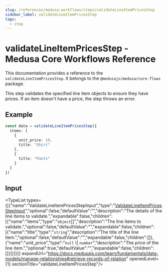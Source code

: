 ```yaml
---
slug: /references/medusa-workflows/steps/validateLineItemPricesStep
sidebar_label: validateLineItemPricesStep
tags:
  - step
---
```



# validateLineItemPricesStep - Medusa Core Workflows Reference

This documentation provides a reference to the `validateLineItemPricesStep`. It belongs to the `@medusajs/medusa/core-flows` package.

This step validates the specified line item objects to ensure they have prices.
If an item doesn't have a price, the step throws an error.

## Example

```ts
const data = validateLineItemPricesStep({
  items: [
    {
      unit_price: 10,
      title: "Shirt"
    },
    {
      title: "Pants"
    }
  ]
})
```

## Input

<TypeList types={[{"name":"ValidateLineItemPricesStepInput","type":"[ValidateLineItemPricesStepInput](../../../../interfaces/core_flows.ValidateLineItemPricesStepInput/page.mdx)","optional":false,"defaultValue":"","description":"The details of the line items to validate.","expandable":false,"children":[{"name":"items","type":"`object`[]","description":"The line items to validate.","optional":false,"defaultValue":"","expandable":false,"children":[{"name":"title","type":"`string`","description":"The title of the line item.","optional":false,"defaultValue":"","expandable":false,"children":[]},{"name":"unit_price","type":"`null` \\| `number`","description":"The price of the line item.","optional":true,"defaultValue":"","expandable":false,"children":[]}]}]}]} expandUrl="https://docs.medusajs.com/learn/fundamentals/data-models/manage-relationships#retrieve-records-of-relation" openedLevel={1} sectionTitle="validateLineItemPricesStep"/>
